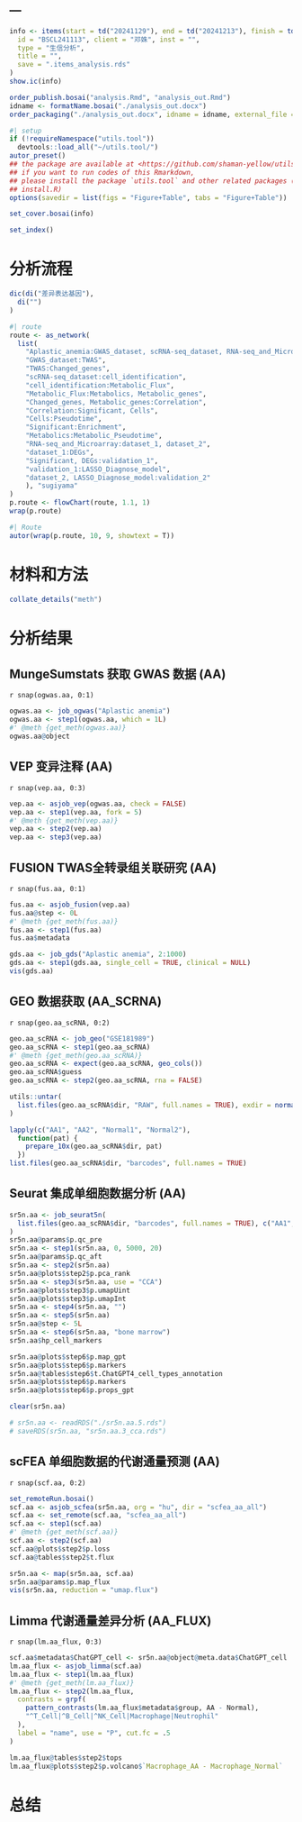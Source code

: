 ---
---

```r
info <- items(start = td("20241129"), end = td("20241213"), finish = td("2025-01-17"),
  id = "BSCL241113", client = "邓姝", inst = "",
  type = "生信分析",
  title = "",
  save = ".items_analysis.rds"
)
show.ic(info)

order_publish.bosai("analysis.Rmd", "analysis_out.Rmd")
idname <- formatName.bosai("./analysis_out.docx")
order_packaging("./analysis_out.docx", idname = idname, external_file = NULL)
```

```r
#| setup
if (!requireNamespace("utils.tool"))
  devtools::load_all("~/utils.tool/")
autor_preset()
## the package are available at <https://github.com/shaman-yellow/utils.tool>
## if you want to run codes of this Rmarkdown,
## please install the package `utils.tool` and other related packages (run
## install.R)
options(savedir = list(figs = "Figure+Table", tabs = "Figure+Table"))
```

```r
set_cover.bosai(info)
```

```r
set_index()
```

# 分析流程 {#abstract}

```r
dic(di("差异表达基因"),
  di("")
)

```

```r
#| route
route <- as_network(
  list(
    "Aplastic_anemia:GWAS_dataset, scRNA-seq_dataset, RNA-seq_and_Microarray",
    "GWAS_dataset:TWAS",
    "TWAS:Changed_genes",
    "scRNA-seq_dataset:cell_identification",
    "cell_identification:Metabolic_Flux",
    "Metabolic_Flux:Metabolics, Metabolic_genes",
    "Changed_genes, Metabolic_genes:Correlation",
    "Correlation:Significant, Cells",
    "Cells:Pseudotime",
    "Significant:Enrichment",
    "Metabolics:Metabolic_Pseudotime",
    "RNA-seq_and_Microarray:dataset_1, dataset_2",
    "dataset_1:DEGs",
    "Significant, DEGs:validation_1",
    "validation_1:LASSO_Diagnose_model",
    "dataset_2, LASSO_Diagnose_model:validation_2"
    ), "sugiyama"
)
p.route <- flowChart(route, 1.1, 1)
wrap(p.route)
```

```r
#| Route
autor(wrap(p.route, 10, 9, showtext = T))
```


# 材料和方法 {#introduction}

```r
collate_details("meth")
```

# 分析结果 {#workflow}

## MungeSumstats 获取 GWAS 数据 (AA)

`r snap(ogwas.aa, 0:1)`

```r
ogwas.aa <- job_ogwas("Aplastic anemia")
ogwas.aa <- step1(ogwas.aa, which = 1L)
#' @meth {get_meth(ogwas.aa)}
ogwas.aa@object
```

## VEP 变异注释 (AA)

`r snap(vep.aa, 0:3)`

```r
vep.aa <- asjob_vep(ogwas.aa, check = FALSE)
vep.aa <- step1(vep.aa, fork = 5)
#' @meth {get_meth(vep.aa)}
vep.aa <- step2(vep.aa)
vep.aa <- step3(vep.aa)
```


## FUSION TWAS全转录组关联研究 (AA)

`r snap(fus.aa, 0:1)`

```r
fus.aa <- asjob_fusion(vep.aa)
fus.aa@step <- 0L
#' @meth {get_meth(fus.aa)}
fus.aa <- step1(fus.aa)
fus.aa$metadata

```


```r
gds.aa <- job_gds("Aplastic anemia", 2:1000)
gds.aa <- step1(gds.aa, single_cell = TRUE, clinical = NULL)
vis(gds.aa)
```

## GEO 数据获取 (AA_SCRNA)

`r snap(geo.aa_scRNA, 0:2)`

```r
geo.aa_scRNA <- job_geo("GSE181989")
geo.aa_scRNA <- step1(geo.aa_scRNA)
#' @meth {get_meth(geo.aa_scRNA)}
geo.aa_scRNA <- expect(geo.aa_scRNA, geo_cols())
geo.aa_scRNA$guess
geo.aa_scRNA <- step2(geo.aa_scRNA, rna = FALSE)

utils::untar(
  list.files(geo.aa_scRNA$dir, "RAW", full.names = TRUE), exdir = normalizePath(geo.aa_scRNA$dir)
)

lapply(c("AA1", "AA2", "Normal1", "Normal2"), 
  function(pat) {
    prepare_10x(geo.aa_scRNA$dir, pat)
  })
list.files(geo.aa_scRNA$dir, "barcodes", full.names = TRUE)
```

## Seurat 集成单细胞数据分析 (AA)

```r
sr5n.aa <- job_seurat5n(
  list.files(geo.aa_scRNA$dir, "barcodes", full.names = TRUE), c("AA1", "AA2", "Normal1", "Normal2")
)
sr5n.aa@params$p.qc_pre
sr5n.aa <- step1(sr5n.aa, 0, 5000, 20)
sr5n.aa@params$p.qc_aft
sr5n.aa <- step2(sr5n.aa)
sr5n.aa@plots$step2$p.pca_rank
sr5n.aa <- step3(sr5n.aa, use = "CCA")
sr5n.aa@plots$step3$p.umapUint
sr5n.aa@plots$step3$p.umapInt
sr5n.aa <- step4(sr5n.aa, "")
sr5n.aa <- step5(sr5n.aa)
sr5n.aa@step <- 5L
sr5n.aa <- step6(sr5n.aa, "bone marrow")
sr5n.aa$hp_cell_markers

sr5n.aa@plots$step6$p.map_gpt
sr5n.aa@plots$step6$p.markers
sr5n.aa@tables$step6$t.ChatGPT4_cell_types_annotation
sr5n.aa@plots$step6$p.markers
sr5n.aa@plots$step6$p.props_gpt

clear(sr5n.aa)

# sr5n.aa <- readRDS("./sr5n.aa.5.rds")
# saveRDS(sr5n.aa, "sr5n.aa.3_cca.rds")
```

## scFEA 单细胞数据的代谢通量预测 (AA)

`r snap(scf.aa, 0:2)`

```r
set_remoteRun.bosai()
scf.aa <- asjob_scfea(sr5n.aa, org = "hu", dir = "scfea_aa_all")
scf.aa <- set_remote(scf.aa, "scfea_aa_all")
scf.aa <- step1(scf.aa)
#' @meth {get_meth(scf.aa)}
scf.aa <- step2(scf.aa)
scf.aa@plots$step2$p.loss
scf.aa@tables$step2$t.flux

sr5n.aa <- map(sr5n.aa, scf.aa)
sr5n.aa@params$p.map_flux
vis(sr5n.aa, reduction = "umap.flux")
```

## Limma 代谢通量差异分析 (AA_FLUX)

`r snap(lm.aa_flux, 0:3)`

```r
scf.aa$metadata$ChatGPT_cell <- sr5n.aa@object@meta.data$ChatGPT_cell
lm.aa_flux <- asjob_limma(scf.aa)
lm.aa_flux <- step1(lm.aa_flux)
#' @meth {get_meth(lm.aa_flux)}
lm.aa_flux <- step2(lm.aa_flux,
  contrasts = grpf(
    pattern_contrasts(lm.aa_flux$metadata$group, AA - Normal),
    "^T_Cell|^B_Cell|^NK_Cell|Macrophage|Neutrophil"
  ),
  label = "name", use = "P", cut.fc = .5
)

lm.aa_flux@tables$step2$tops
lm.aa_flux@plots$step2$p.volcano$`Macrophage_AA - Macrophage_Normal`

```

# 总结 {#conclusion}


